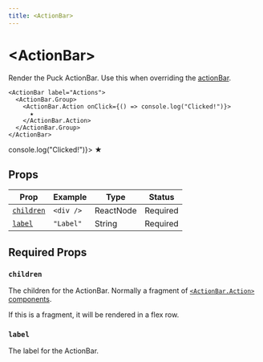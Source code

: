 ```yaml
---
title: <ActionBar>
---
```



# \<ActionBar\>

Render the Puck ActionBar. Use this when overriding the [actionBar](/docs/api-reference/overrides/action-bar).

```tsx showLineNumbers copy
<ActionBar label="Actions">
  <ActionBar.Group>
    <ActionBar.Action onClick={() => console.log("Clicked!")}>
      ★
    </ActionBar.Action>
  </ActionBar.Group>
</ActionBar>
```

<PuckPreview>
  <div style={{ display: "flex" }}>
    <ActionBar label="Actions">
      <ActionBar.Group>
        <ActionBar.Action onClick={() => console.log("Clicked!")}>
          ★
        </ActionBar.Action>
      </ActionBar.Group>
    </ActionBar>
  </div>
</PuckPreview>

## Props

| Prop                    | Example   | Type      | Status   |
| ----------------------- | --------- | --------- | -------- |
| [`children`](#children) | `<div />` | ReactNode | Required |
| [`label`](#label)       | `"Label"` | String    | Required |

## Required Props

### `children`

The children for the ActionBar. Normally a fragment of [`<ActionBar.Action>` components](/docs/api-reference/components/action-bar-action).

If this is a fragment, it will be rendered in a flex row.

### `label`

The label for the ActionBar.
